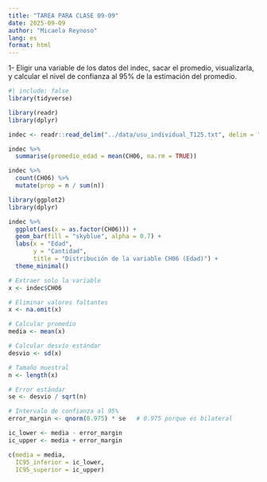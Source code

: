 ```yaml
---
title: "TAREA PARA CLASE 09-09"
date: 2025-09-09
author: "Micaela Reynoso"
lang: es
format: html
---
```


1- Eligir una variable de los datos del indec, sacar el promedio, visualizarla, y calcular el nivel de confianza al 95% de la estimación del promedio.

```r
#| include: false
library(tidyverse)
```

```r
library(readr)
library(dplyr)

indec <- readr::read_delim("../data/usu_individual_T125.txt", delim = ";")
```

```r
indec %>%
  summarise(promedio_edad = mean(CH06, na.rm = TRUE))
```

```r
indec %>%
  count(CH06) %>%
  mutate(prop = n / sum(n))
```

```r
library(ggplot2)
library(dplyr)

indec %>%
  ggplot(aes(x = as.factor(CH06))) +
  geom_bar(fill = "skyblue", alpha = 0.7) +
  labs(x = "Edad",
       y = "Cantidad",
       title = "Distribución de la variable CH06 (Edad)") +
  theme_minimal()

```

```r
# Extraer solo la variable
x <- indec$CH06

# Eliminar valores faltantes
x <- na.omit(x)

# Calcular promedio
media <- mean(x)

# Calcular desvío estándar
desvio <- sd(x)

# Tamaño muestral
n <- length(x)

# Error estándar
se <- desvio / sqrt(n)

# Intervalo de confianza al 95%
error_margin <- qnorm(0.975) * se   # 0.975 porque es bilateral

ic_lower <- media - error_margin
ic_upper <- media + error_margin

c(media = media,
  IC95_inferior = ic_lower,
  IC95_superior = ic_upper)
```
